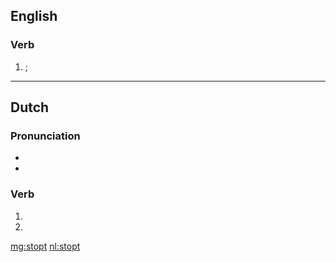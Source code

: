 ==English==

===Verb===
{{head|en}}

# {{obsolete spelling of|stopped|lang=en|nodot=1}}; {{en-past of|stop|nocap=1}}

----

==Dutch==

===Pronunciation===
* {{audio|Nl-stopt.ogg|Audio}}
* {{rhymes|ɔpt|lang=nl}}

===Verb===
{{nl-verb-form}}

# {{nl-verb form of|p=23|n=sg|t=pres|m=ind|stoppen}}
# {{nl-verb form of|n=pl|m=imp|stoppen}}

[[mg:stopt]]
[[nl:stopt]]